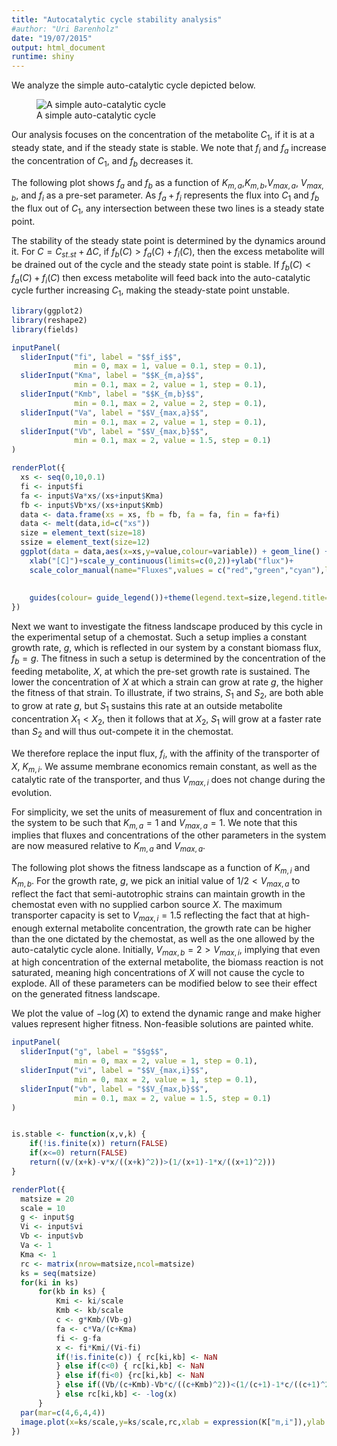 ```yaml
---
title: "Autocatalytic cycle stability analysis"
#author: "Uri Barenholz"
date: "19/07/2015"
output: html_document
runtime: shiny
---
```


We analyze the simple auto-catalytic cycle depicted below.

![A simple auto-catalytic cycle](cycle4.png)

Our analysis focuses on the concentration of the metabolite $C_1$, if it is at a steady state, and if the steady state is stable.
We note that $f_i$ and $f_a$ increase the concentration of $C_1$, and $f_b$ decreases it.

The following plot shows $f_a$ and $f_b$ as a function of $K_{m,a}$,$K_{m,b}$,$V_{max,a}$, $V_{max,b}$, and $f_i$ as a pre-set parameter.
As $f_a+f_i$ represents the flux into $C_1$ and $f_b$ the flux out of $C_1$, any intersection between these two lines is a steady state point.

The stability of the steady state point is determined by the dynamics around it.
For $C=C_{st.st}+\Delta C$, if $f_b(C)>f_a(C)+f_i(C)$, then the excess metabolite will be drained out of the cycle and the steady state point is stable.
If $f_b(C)<f_a(C)+f_i(C)$ then excess metabolite will feed back into the auto-catalytic cycle further increasing $C_1$, making the steady-state point unstable.

```r
library(ggplot2)
library(reshape2)
library(fields)

inputPanel(
  sliderInput("fi", label = "$$f_i$$",
              min = 0, max = 1, value = 0.1, step = 0.1),
  sliderInput("Kma", label = "$$K_{m,a}$$",
              min = 0.1, max = 2, value = 1, step = 0.1),
  sliderInput("Kmb", label = "$$K_{m,b}$$",
              min = 0.1, max = 2, value = 2, step = 0.1),
  sliderInput("Va", label = "$$V_{max,a}$$",
              min = 0.1, max = 2, value = 1, step = 0.1),
  sliderInput("Vb", label = "$$V_{max,b}$$",
              min = 0.1, max = 2, value = 1.5, step = 0.1)
)

renderPlot({
  xs <- seq(0,10,0.1)
  fi <- input$fi
  fa <- input$Va*xs/(xs+input$Kma)
  fb <- input$Vb*xs/(xs+input$Kmb)
  data <- data.frame(xs = xs, fb = fb, fa = fa, fin = fa+fi)
  data <- melt(data,id=c("xs"))
  size = element_text(size=18)
  ssize = element_text(size=12)
  ggplot(data = data,aes(x=xs,y=value,colour=variable)) + geom_line() +
    xlab("[C]")+scale_y_continuous(limits=c(0,2))+ylab("flux")+
    scale_color_manual(name="Fluxes",values = c("red","green","cyan"),labels=c(expression(f[b]),
                                                                               expression(f[a]),
                                                                               expression(f[a]+f[i])))+
    guides(colour= guide_legend())+theme(legend.text=size,legend.title=size,axis.text=ssize,axis.title=size)
})

```

Next we want to investigate the fitness landscape produced by this cycle in the experimental setup of a chemostat.
Such a setup implies a constant growth rate, $g$, which is reflected in our system by a constant biomass flux, $f_b=g$.
The fitness in such a setup is determined by the concentration of the feeding metabolite, $X$, at which the pre-set growth rate is sustained.
The lower the concentration of $X$ at which a strain can grow at rate $g$, the higher the fitness of that strain.
To illustrate, if two strains, $S_1$ and $S_2$, are both able to grow at rate $g$, but $S_1$ sustains this rate at an outside metabolite concentration $X_1<X_2$, then it follows that at $X_2$, $S_1$ will grow at a faster rate than $S_2$ and will thus out-compete it in the chemostat.

We therefore replace the input flux, $f_i$, with the affinity of the transporter of $X$, $K_{m,i}$.
We assume membrane economics remain constant, as well as the catalytic rate of the transporter, and thus $V_{max,i}$ does not change during the evolution.

For simplicity, we set the units of measurement of flux and concentration in the system to be such that $K_{m,a}=1$ and $V_{max,a}=1$.
We note that this implies that fluxes and concentrations of the other parameters in the system are now measured relative to $K_{m,a}$ and $V_{max,a}$.

The following plot shows the fitness landscape as a function of $K_{m,i}$ and $K_{m,b}$.
For the growth rate, $g$, we pick an initial value of $1/2 < V_{max,a}$ to reflect the fact that semi-autotrophic strains can maintain growth in the chemostat even with no supplied carbon source $X$.
The maximum transporter capacity is set to $V_{max,i}=1.5$ reflecting the fact that at high-enough external metabolite concentration, the growth rate can be higher than the one dictated by the chemostat, as well as the one allowed by the auto-catalytic cycle alone.
Initially, $V_{max,b}=2>V_{max,i}$, implying that even at high concentration of the external metabolite, the biomass reaction is not saturated, meaning high concentrations of $X$ will not cause the cycle to explode. All of these parameters can be modified below to see their effect on the generated fitness landscape.

We plot the value of $-\log(X)$ to extend the dynamic range and make higher values represent higher fitness.
Non-feasible solutions are painted white.

```r
inputPanel(
  sliderInput("g", label = "$$g$$",
              min = 0, max = 2, value = 1, step = 0.1),
  sliderInput("vi", label = "$$V_{max,i}$$",
              min = 0, max = 2, value = 1, step = 0.1),
  sliderInput("vb", label = "$$V_{max,b}$$",
              min = 0.1, max = 2, value = 1.5, step = 0.1)
)


is.stable <- function(x,v,k) {
    if(!is.finite(x)) return(FALSE)
    if(x<=0) return(FALSE)
    return((v/(x+k)-v*x/((x+k)^2))>(1/(x+1)-1*x/((x+1)^2)))
}

renderPlot({
  matsize = 20
  scale = 10
  g <- input$g
  Vi <- input$vi
  Vb <- input$vb
  Va <- 1
  Kma <- 1
  rc <- matrix(nrow=matsize,ncol=matsize)
  ks = seq(matsize)
  for(ki in ks)
      for(kb in ks) {
          Kmi <- ki/scale
          Kmb <- kb/scale
          c <- g*Kmb/(Vb-g)
          fa <- c*Va/(c+Kma)
          fi <- g-fa
          x <- fi*Kmi/(Vi-fi)
          if(!is.finite(c)) { rc[ki,kb] <- NaN
          } else if(c<0) { rc[ki,kb] <- NaN
          } else if(fi<0) {rc[ki,kb] <- NaN
          } else if((Vb/(c+Kmb)-Vb*c/((c+Kmb)^2))<(1/(c+1)-1*c/((c+1)^2))) { rc[ki,kb] <- NaN
          } else rc[ki,kb] <- -log(x)
      }
  par(mar=c(4,6,4,4))
  image.plot(x=ks/scale,y=ks/scale,rc,xlab = expression(K["m,i"]),ylab = expression(K["m,b"]), cex.lab = 2)
})
```
